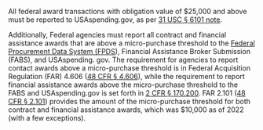 All federal award transactions with obligation value of \$25,000 and
above must be reported to USAspending.gov, as per
<a target="_blank" rel="noopener noreferrer" href="https://uscode.house.gov/view.xhtml?req=(title:31%20section:6101%20edition:prelim)%20OR%20(granuleid:USC-prelim-title31-section6101)&amp;f=treesort&amp;edition=prelim&amp;num=0&amp;jumpTo=true">31 USC § 6101 note</a>.

Additionally, Federal agencies must report all contract and
financial assistance awards that are above a micro-purchase
threshold to the
<a target="_blank" rel="noopener noreferrer" href="https://www.fpds.gov/">Federal Procurement Data System (FPDS</a>), Financial Assistance Broker Submission (FABS), and USAspending. gov. The
requirement for agencies to report contact awards above a
micro-purchase threshold is in Federal Acquisition Regulation (FAR) 4.606
(<a target="_blank" rel="noopener noreferrer" href="https://www.ecfr.gov/current/title-48/chapter-1/subchapter-A/part-4/subpart-4.6/section-4.606">48 CFR § 4.606</a>),
 while the requirement to report financial
assistance awards above the micro-purchase threshold to the FABS and
USAspending.gov is set forth in
<a target="_blank" rel="noopener noreferrer" href="https://www.ecfr.gov/current/title-2/subtitle-A/chapter-I/part-170/subpart-B/section-170.200">2 CFR § 170.200</a>.
FAR 2.101
(<a target="_blank" rel="noopener noreferrer" href="https://www.ecfr.gov/current/title-48/chapter-1/subchapter-A/part-2/subpart-2.1">48 CFR § 2.101</a>)
 provides the amount of the micro-purchase threshold for both contract and financial assistance awards, which was \$10,000 as of 2022 (with a few exceptions).